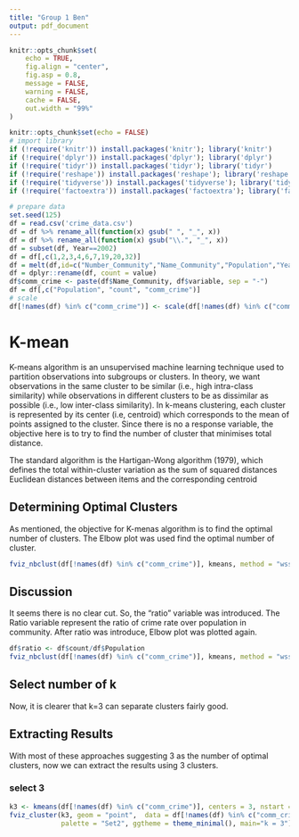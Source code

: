 ```yaml
---
title: "Group 1 Ben"
output: pdf_document
---
```


```r

knitr::opts_chunk$set(
	echo = TRUE,
	fig.align = "center",
	fig.asp = 0.8,
	message = FALSE,
	warning = FALSE,
	cache = FALSE,
	out.width = "99%"
)

knitr::opts_chunk$set(echo = FALSE)
# import library
if (!require('knitr')) install.packages('knitr'); library('knitr')
if (!require('dplyr')) install.packages('dplyr'); library('dplyr') 
if (!require('tidyr')) install.packages('tidyr'); library('tidyr')
if (!require('reshape')) install.packages('reshape'); library('reshape')
if (!require('tidyverse')) install.packages('tidyverse'); library('tidyverse')
if (!require('factoextra')) install.packages('factoextra'); library('factoextra')

# prepare data
set.seed(125)
df = read.csv('crime_data.csv')
df = df %>% rename_all(function(x) gsub(" ", "_", x))
df = df %>% rename_all(function(x) gsub("\\.", "_", x))
df = subset(df, Year==2002) 
df = df[,c(1,2,3,4,6,7,19,20,32)]
df = melt(df,id=c("Number_Community","Name_Community","Population","Year"))
df = dplyr::rename(df, count = value)
df$comm_crime <- paste(df$Name_Community, df$variable, sep = "-")
df = df[,c("Population", "count", "comm_crime")]
# scale
df[!names(df) %in% c("comm_crime")] <- scale(df[!names(df) %in% c("comm_crime")])
```

# K-mean 

K-means algorithm is an unsupervised machine learning technique used to partition observations into subgroups or clusters. In theory, we want observations in the same cluster to be similar (i.e., high intra-class similarity) while observations in different clusters to be as dissimilar as possible (i.e., low inter-class similarity). In k-means clustering, each cluster is represented by its center (i.e, centroid) which corresponds to the mean of points assigned to the cluster. Since there is no a response variable, the objective here is to try to find the number of cluster that minimises total distance.

The standard algorithm is the Hartigan-Wong algorithm (1979), which defines the total within-cluster variation as the sum of squared distances Euclidean distances between items and the corresponding centroid

## Determining Optimal Clusters
As mentioned, the objective for K-menas algorithm is to find the optimal number of clusters. The Elbow plot was used find the optimal number of cluster.

```r
fviz_nbclust(df[!names(df) %in% c("comm_crime")], kmeans, method = "wss")
```

## Discussion
It seems there is no clear cut. So, the "ratio" variable was introduced. The Ratio variable represent the ratio of crime rate over population in community. After ratio was introduce, Elbow plot was plotted again.     

```r
df$ratio <- df$count/df$Population
fviz_nbclust(df[!names(df) %in% c("comm_crime")], kmeans, method = "wss")
```

## Select number of k
Now, it is clearer that k=3 can separate clusters fairly good. 

## Extracting Results
With most of these approaches suggesting 3 as the number of optimal clusters, now we can extract the results using 3 clusters.

### select 3
```r
k3 <- kmeans(df[!names(df) %in% c("comm_crime")], centers = 3, nstart = 25)
fviz_cluster(k3, geom = "point",  data = df[!names(df) %in% c("comm_crime")], 
             palette = "Set2", ggtheme = theme_minimal(), main="k = 3")
```


